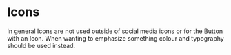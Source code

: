 

<Meta title="Icons" />

# Icons

In general Icons are not used outside of social media icons or for the Button with an Icon. When wanting to emphasize something colour and typography should be used instead.

<IconGallery>
  <IconItem name="Down Arrow">
    <Icons.IconArrowDown />
  </IconItem>
  <IconItem name="Right Arrow">
    <Icons.IconArrowRight />
  </IconItem>
  <IconItem name="Plus">
    <Icons.IconPlus />
  </IconItem>
  <IconItem name="Minus">
    <Icons.IconMinus />
  </IconItem>
</IconGallery>
